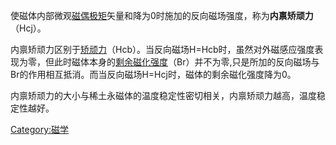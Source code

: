 {{多個問題|
{{cleanup-jargon|time=2018-10-08T12:25:27+00:00}}
{{expert|time=2018-10-08T12:25:27+00:00}}
{{unreferenced|time=2015-03-06T04:39:07+00:00}}
}}
使磁体内部微观[[磁偶极矩|磁偶极矩]]矢量和降为0时施加的反向磁场强度，称为'''内禀矫顽力'''（Hcj）。

内禀矫顽力区别于[[矫顽力|矫顽力]]（Hcb）。当反向磁场H=Hcb时，虽然对外磁感应强度表现为零，但此时磁体本身的[[剩余磁化强度|剩余磁化强度]]（Br）并不为零,只是所加的反向磁场与Br的作用相互抵消。而当反向磁场H=Hcj时，磁体的剩余磁化强度降为0。

内禀矫顽力的大小与稀土永磁体的温度稳定性密切相关，内禀矫顽力越高，温度稳定性越好。

[[Category:磁学|Category:磁学]]